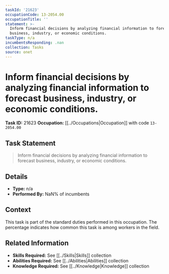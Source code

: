 ```yaml
---
taskId: '21623'
occupationCode: 13-2054.00
occupationTitle: ''
statement: >-
  Inform financial decisions by analyzing financial information to forecast
  business, industry, or economic conditions.
taskType: n/a
incumbentsResponding: .nan
collection: Tasks
source: onet
---
```

# Inform financial decisions by analyzing financial information to forecast business, industry, or economic conditions.

**Task ID:** 21623
**Occupation:** [[../Occupations|Occupation]] with code `13-2054.00`

## Task Statement

> Inform financial decisions by analyzing financial information to forecast business, industry, or economic conditions.

## Details

- **Type:** n/a
- **Performed By:** NaN% of incumbents

## Context

This task is part of the standard duties performed in this occupation. The percentage indicates how common this task is among workers in the field.

## Related Information

- **Skills Required:** See [[../Skills|Skills]] collection
- **Abilities Required:** See [[../Abilities|Abilities]] collection
- **Knowledge Required:** See [[../Knowledge|Knowledge]] collection
